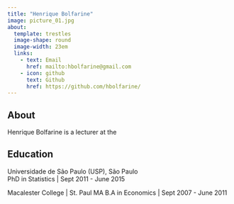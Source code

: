 ```yaml
---
title: "Henrique Bolfarine"
image: picture_01.jpg
about:
  template: trestles
  image-shape: round
  image-width: 23em
  links:
    - text: Email
      href: mailto:hbolfarine@gmail.com
    - icon: github
      text: Github
      href: https://github.com/hbolfarine/
---
```


## About

Henrique Bolfarine is a lecturer at the

## Education

Universidade de São Paulo (USP), São Paulo\
PhD in Statistics | Sept 2011 - June 2015

Macalester College | St. Paul MA
B.A in Economics | Sept 2007 - June 2011